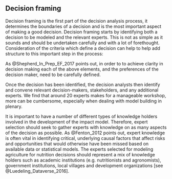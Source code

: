 ## Decision framing

Decision framing is the first part of the decision analysis process, it determines the boundaries of a decision and is the most important aspect of making a good decision. Decision framing starts by identifying both a decision to be modeled and the relevant experts. This is not as simple as it sounds and should be undertaken carefully and with a lot of forethought. Consideration of the criteria which define a decision can help to help add structure to this important step in the process: 

\begin{itemize}
  \item it is a choice between two or more alternatives that involves an irrevocable allocation of resources, 
  \item it involves uncertainty (as we pointed out earlier the analysis would not be necessary if results could be forecast with certainty).
  \item it involves a decision maker or decision making body (who will allocate resources or act).
\end{itemize}

As @Shepherd_In_Prep_EF_2017 points out, in order to to achieve clarity in decision making each of the above elements, and the preferences of the decision maker, need to be carefully defined. 

Once the decision has been identified, the decision analysts then identify and convene relevant decision-makers, stakeholders, and any additional experts. We find that around 20 experts makes for a manageable workshop, more can be cumbersome, especially when dealing with model building in plenary. 

It is important to have a number of different types of knowledge holders involved in the development of the impact model. Therefore, expert selection should seek to gather experts with knowledge on as many aspects of the decision as possible. As @Fenton_2012 points out, expert knowledge is often vital in identifying critical, underlying causal factors that affect risks and opportunities that would otherwise have been missed based on available data or statistical models. The experts selected for modeling agriculture for nutrition decisions should represent a mix of knowledge holders such as academic institutions (e.g. nutritionists and agronomists), government institutions, local villages and development organizations [see @Luedeling_Dataverse_2016].
 
